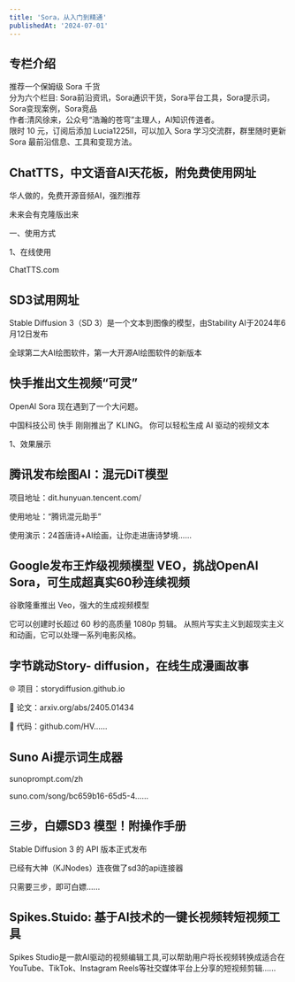 ```yaml
---
title: 'Sora，从入门到精通'
publishedAt: '2024-07-01'
---
```


## 专栏介绍

推荐一个保姆级 Sora 千货  
分为六个栏目: Sora前沿资讯，Sora通识干货，Sora平台工具，Sora提示词，Sora变现案例，Sora竞品  
作者:清风徐来，公众号“浩瀚的苍穹”主理人，AI知识传道者。  
限时 10 元，订阅后添加 Lucia1225ll，可以加入 Sora 学习交流群，群里随时更新 Sora 最前沿信息、工具和变现方法。

## ChatTTS，中文语音AI天花板，附免费使用网址
华人做的，免费开源音频AI，强烈推荐

未来会有克隆版出来

一、使用方式

1、在线使用

ChatTTS.com

## SD3试用网址
Stable Diffusion 3（SD 3）是一个文本到图像的模型，由Stability AI于2024年6月12日发布

全球第二大AI绘图软件，第一大开源AI绘图软件的新版本

## 快手推出文生视频“可灵”
OpenAI Sora 现在遇到了一个大问题。

 中国科技公司 快手 刚刚推出了 KLING。 你可以轻松生成 AI 驱动的视频文本

1、效果展示

## 腾讯发布绘图AI：混元DiT模型
项目地址：dit.hunyuan.tencent.com/

使用地址：“腾讯混元助手”

使用演示：24首唐诗+AI绘画，让你走进唐诗梦境......

## Google发布王炸级视频模型 VEO，挑战OpenAI Sora，可生成超真实60秒连续视频
谷歌隆重推出 Veo，强大的生成视频模型

它可以创建时长超过 60 秒的高质量 1080p 剪辑。 从照片写实主义到超现实主义和动画，它可以处理一系列电影风格。

## 字节跳动Story- diffusion，在线生成漫画故事
🌐 项目：storydiffusion.github.io

📄 论文：arxiv.org/abs/2405.01434

🧬 代码：github.com/HV......

## Suno Ai提示词生成器
sunoprompt.com/zh

suno.com/song/bc659b16-65d5-4......

## 三步，白嫖SD3 模型！附操作手册
Stable Diffusion 3 的 API 版本正式发布

已经有大神（KJNodes）连夜做了sd3的api连接器

只需要三步，即可白嫖......

## Spikes.Stuido: 基于AI技术的一键长视频转短视频工具
Spikes Studio是一款AI驱动的视频编辑工具,可以帮助用户将长视频转换成适合在YouTube、TikTok、Instagram Reels等社交媒体平台上分享的短视频剪辑......